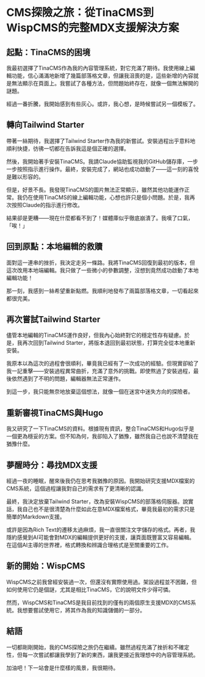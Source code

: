 # CMS探險之旅：從TinaCMS到WispCMS的完整MDX支援解決方案

## 起點：TinaCMS的困境

我最初選擇了TinaCMS作為我的內容管理系統，對它充滿了期待。我使用線上編輯功能，信心滿滿地新增了幾篇部落格文章，但讓我沮喪的是，這些新增的內容就是無法顯示在頁面上。我嘗試了各種方法，但問題始終存在，就像一個無法解開的謎題。

經過一番折騰，我開始感到有些灰心。或許，我心想，是時候嘗試另一個模板了。

## 轉向Tailwind Starter

帶著一絲期待，我選擇了Tailwind Starter作為我的新嘗試。安裝過程出乎意料地順利快捷，彷彿一切都在告訴我這是個正確的選擇。

然後，我開始著手安裝TinaCMS。我請Claude協助監視我的GitHub儲存庫，一步一步按照指示進行操作。最終，安裝完成了，網站也成功啟動了——這一刻的喜悅是難以形容的。

但是，好景不長。我發現TinaCMS的圖片無法正常顯示，雖然其他功能運作正常。我仍在使用TinaCMS的線上編輯功能，心想也許只是個小問題。於是，我再次按照Claude的指示進行修改。

結果卻是更糟——現在什麼都看不到了！媒體庫似乎徹底崩潰了。我嘆了口氣，「唉！」

## 回到原點：本地編輯的救贖

面對這一連串的挫折，我決定走另一條路。我將TinaCMS回復到最初的版本，但這次改用本地端編輯。我只做了一些微小的參數調整，沒想到竟然成功啟動了本地編輯功能！

那一刻，我感到一絲希望重新點燃。我順利地發布了兩篇部落格文章，一切看起來都很完美。

## 再次嘗試Tailwind Starter

儘管本地編輯的TinaCMS運作良好，但我內心始終對它的穩定性存有疑慮。於是，我再次回到Tailwind Starter，將版本退回到最初狀態，打算完全從本地重新安裝。

我原本以為這次的過程會很順利，畢竟我已經有了一次成功的經驗。但現實卻給了我一記重擊——安裝過程異常曲折，充滿了意外的挑戰。即使熬過了安裝過程，最後依然遇到了不明的問題，編輯器無法正常運作。

到這一步，我只能無奈地放棄這個想法，就像一個在迷宮中迷失方向的探險者。

## 重新審視TinaCMS與Hugo

我又研究了一下TinaCMS的資料。根據現有資訊，整合TinaCMS和Hugo似乎是一個更為穩妥的方案。但不知為何，我卻陷入了猶豫，雖然我自己也說不清楚我在猶豫什麼。

## 夢醒時分：尋找MDX支援

經過一夜的睡眠，醒來後我仍在思考我猶豫的原因。我開始研究支援MDX檔案的CMS系統，這個過程讓我對自己的需求有了更清晰的認識。

最終，我決定放棄Tailwind Starter，改為安裝WispCMS的部落格伺服器。說實話，我自己也不是很清楚為什麼如此在意MDX檔案格式，畢竟我最初的需求只是簡單的Markdown支援。

或許是因為Rich Text的遷移太過麻煩，我一直很關注文字儲存的格式。再者，我隱約感覺到AI可能會對MDX的編輯提供更好的支援，讓頁面既豐富又容易編輯。在這個AI主導的世界裡，格式轉換和辨識合理格式是至關重要的工作。

## 新的開始：WispCMS

WispCMS之前我曾經安裝過一次，但還沒有實際使用過。架設過程並不困難，但如何使用它仍是個謎，尤其是相比TinaCMS，它的說明文件少得可憐。

然而，WispCMS和TinaCMS是我目前找到的僅有的兩個原生支援MDX的CMS系統。我想要嘗試使用它，將其作為我的知識儲備的一部分。

## 結語

一切都剛剛開始，我的CMS探險之旅仍在繼續。雖然過程充滿了挫折和不確定性，但每一次嘗試都讓我學到了新的東西，讓我更接近我理想中的內容管理系統。

加油吧！下一站會是什麼樣的風景，我很期待。